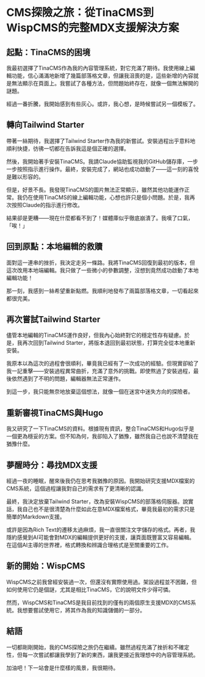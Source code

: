 # CMS探險之旅：從TinaCMS到WispCMS的完整MDX支援解決方案

## 起點：TinaCMS的困境

我最初選擇了TinaCMS作為我的內容管理系統，對它充滿了期待。我使用線上編輯功能，信心滿滿地新增了幾篇部落格文章，但讓我沮喪的是，這些新增的內容就是無法顯示在頁面上。我嘗試了各種方法，但問題始終存在，就像一個無法解開的謎題。

經過一番折騰，我開始感到有些灰心。或許，我心想，是時候嘗試另一個模板了。

## 轉向Tailwind Starter

帶著一絲期待，我選擇了Tailwind Starter作為我的新嘗試。安裝過程出乎意料地順利快捷，彷彿一切都在告訴我這是個正確的選擇。

然後，我開始著手安裝TinaCMS。我請Claude協助監視我的GitHub儲存庫，一步一步按照指示進行操作。最終，安裝完成了，網站也成功啟動了——這一刻的喜悅是難以形容的。

但是，好景不長。我發現TinaCMS的圖片無法正常顯示，雖然其他功能運作正常。我仍在使用TinaCMS的線上編輯功能，心想也許只是個小問題。於是，我再次按照Claude的指示進行修改。

結果卻是更糟——現在什麼都看不到了！媒體庫似乎徹底崩潰了。我嘆了口氣，「唉！」

## 回到原點：本地編輯的救贖

面對這一連串的挫折，我決定走另一條路。我將TinaCMS回復到最初的版本，但這次改用本地端編輯。我只做了一些微小的參數調整，沒想到竟然成功啟動了本地編輯功能！

那一刻，我感到一絲希望重新點燃。我順利地發布了兩篇部落格文章，一切看起來都很完美。

## 再次嘗試Tailwind Starter

儘管本地編輯的TinaCMS運作良好，但我內心始終對它的穩定性存有疑慮。於是，我再次回到Tailwind Starter，將版本退回到最初狀態，打算完全從本地重新安裝。

我原本以為這次的過程會很順利，畢竟我已經有了一次成功的經驗。但現實卻給了我一記重擊——安裝過程異常曲折，充滿了意外的挑戰。即使熬過了安裝過程，最後依然遇到了不明的問題，編輯器無法正常運作。

到這一步，我只能無奈地放棄這個想法，就像一個在迷宮中迷失方向的探險者。

## 重新審視TinaCMS與Hugo

我又研究了一下TinaCMS的資料。根據現有資訊，整合TinaCMS和Hugo似乎是一個更為穩妥的方案。但不知為何，我卻陷入了猶豫，雖然我自己也說不清楚我在猶豫什麼。

## 夢醒時分：尋找MDX支援

經過一夜的睡眠，醒來後我仍在思考我猶豫的原因。我開始研究支援MDX檔案的CMS系統，這個過程讓我對自己的需求有了更清晰的認識。

最終，我決定放棄Tailwind Starter，改為安裝WispCMS的部落格伺服器。說實話，我自己也不是很清楚為什麼如此在意MDX檔案格式，畢竟我最初的需求只是簡單的Markdown支援。

或許是因為Rich Text的遷移太過麻煩，我一直很關注文字儲存的格式。再者，我隱約感覺到AI可能會對MDX的編輯提供更好的支援，讓頁面既豐富又容易編輯。在這個AI主導的世界裡，格式轉換和辨識合理格式是至關重要的工作。

## 新的開始：WispCMS

WispCMS之前我曾經安裝過一次，但還沒有實際使用過。架設過程並不困難，但如何使用它仍是個謎，尤其是相比TinaCMS，它的說明文件少得可憐。

然而，WispCMS和TinaCMS是我目前找到的僅有的兩個原生支援MDX的CMS系統。我想要嘗試使用它，將其作為我的知識儲備的一部分。

## 結語

一切都剛剛開始，我的CMS探險之旅仍在繼續。雖然過程充滿了挫折和不確定性，但每一次嘗試都讓我學到了新的東西，讓我更接近我理想中的內容管理系統。

加油吧！下一站會是什麼樣的風景，我很期待。